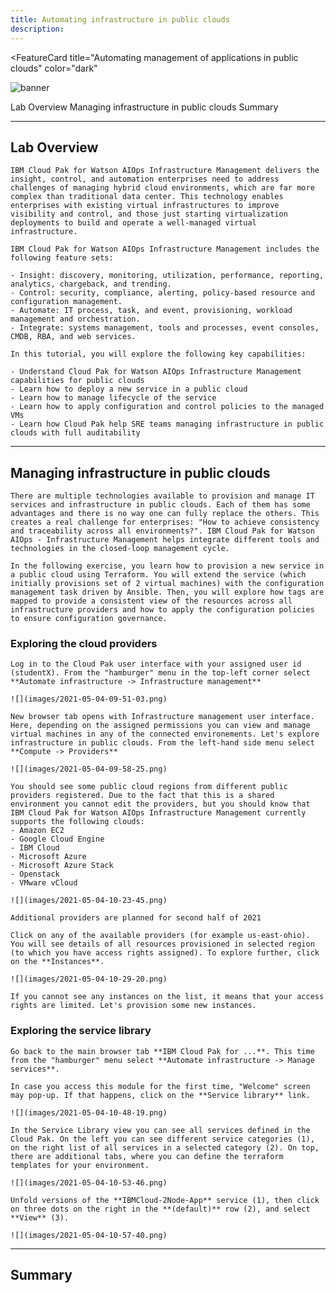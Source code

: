 ```yaml
---
title: Automating infrastructure in public clouds
description:
---
```


<FeatureCard
  title="Automating management of applications in public clouds"
  color="dark"
  >

![banner](/images/under-construction.jpg)

</FeatureCard>


<AnchorLinks>
  <AnchorLink>Lab Overview</AnchorLink>
  <AnchorLink>Managing infrastructure in public clouds</AnchorLink>
  <AnchorLink>Summary</AnchorLink>
</AnchorLinks>

***

## Lab Overview

    IBM Cloud Pak for Watson AIOps Infrastructure Management delivers the insight, control, and automation enterprises need to address challenges of managing hybrid cloud environments, which are far more complex than traditional data center. This technology enables enterprises with existing virtual infrastructures to improve visibility and control, and those just starting virtualization deployments to build and operate a well-managed virtual infrastructure.

    IBM Cloud Pak for Watson AIOps Infrastructure Management includes the following feature sets:

    - Insight: discovery, monitoring, utilization, performance, reporting, analytics, chargeback, and trending.
    - Control: security, compliance, alerting, policy-based resource and configuration management.
    - Automate: IT process, task, and event, provisioning, workload management and orchestration.
    - Integrate: systems management, tools and processes, event consoles, CMDB, RBA, and web services.

    In this tutorial, you will explore the following key capabilities:

    - Understand Cloud Pak for Watson AIOps Infrastructure Management capabilities for public clouds
    - Learn how to deploy a new service in a public cloud
    - Learn how to manage lifecycle of the service
    - Learn how to apply configuration and control policies to the managed VMs
    - Learn how Cloud Pak help SRE teams managing infrastructure in public clouds with full auditability

***

## Managing infrastructure in public clouds

    There are multiple technologies available to provision and manage IT services and infrastructure in public clouds. Each of them has some advantages and there is no way one can fully replace the others. This creates a real challenge for enterprises: "How to achieve consistency and traceability across all environments?". IBM Cloud Pak for Watson AIOps - Infrastructure Management helps integrate different tools and technologies in the closed-loop management cycle.

    In the following exercise, you learn how to provision a new service in a public cloud using Terraform. You will extend the service (which initially provisions set of 2 virtual machines) with the configuration management task driven by Ansible. Then, you will explore how tags are mapped to provide a consistent view of the resources across all infrastructure providers and how to apply the configuration policies to ensure configuration governance.

### Exploring the cloud providers

    Log in to the Cloud Pak user interface with your assigned user id (studentX). From the "hamburger" menu in the top-left corner select **Automate infrastructure -> Infrastructure management**

    ![](images/2021-05-04-09-51-03.png)

    New browser tab opens with Infrastructure management user interface. Here, depending on the assigned permissions you can view and manage virtual machines in any of the connected environements. Let's explore infrastructure in public clouds. From the left-hand side menu select **Compute -> Providers**

    ![](images/2021-05-04-09-58-25.png)

    You should see some public cloud regions from different public providers registered. Due to the fact that this is a shared environment you cannot edit the providers, but you should know that IBM Cloud Pak for Watson AIOps Infrastructure Management currently supports the following clouds:
    - Amazon EC2
    - Google Cloud Engine
    - IBM Cloud
    - Microsoft Azure
    - Microsoft Azure Stack
    - Openstack
    - VMware vCloud 

    ![](images/2021-05-04-10-23-45.png)

    Additional providers are planned for second half of 2021

    Click on any of the available providers (for example us-east-ohio). You will see details of all resources provisioned in selected region (to which you have access rights assigned). To explore further, click on the **Instances**.

    ![](images/2021-05-04-10-29-20.png)

    If you cannot see any instances on the list, it means that your access rights are limited. Let's provision some new instances.

### Exploring the service library

    Go back to the main browser tab **IBM Cloud Pak for ...**. This time from the "hamburger" menu select **Automate infrastructure -> Manage services**.

    In case you access this module for the first time, "Welcome" screen may pop-up. If that happens, click on the **Service library** link.

    ![](images/2021-05-04-10-48-19.png)

    In the Service Library view you can see all services defined in the Cloud Pak. On the left you can see different service categories (1), on the right list of all services in a selected category (2). On top, there are additional tabs, where you can define the terraform templates for your environment. 

    ![](images/2021-05-04-10-53-46.png)

    Unfold versions of the **IBMCloud-2Node-App** service (1), then click on three dots on the right in the **(default)** row (2), and select **View** (3).

    ![](images/2021-05-04-10-57-40.png)
    
     

     


***

## Summary

